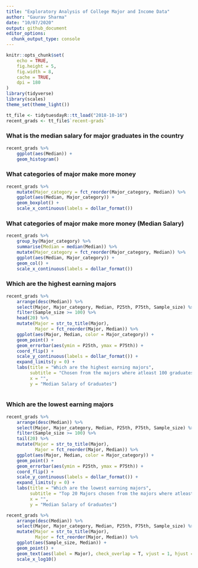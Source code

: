 ```yaml
---
title: "Exploratory Analysis of College Major and Income Data"
author: "Gaurav Sharma"
date: "10/07/2020"
output: github_document
editor_options: 
  chunk_output_type: console
---
```


```r
knitr::opts_chunk$set(
	echo = TRUE,
	fig.height = 5,
	fig.width = 8,
	cache = TRUE,
	dpi = 180
)
library(tidyverse)
library(scales)
theme_set(theme_light())
```

```r
tt_file <- tidytuesdayR::tt_load("2018-10-16")
recent_grads <- tt_file$`recent-grads`
```

### What is the median salary for major graduates in the country
```r
recent_grads %>% 
    ggplot(aes(Median)) +
    geom_histogram()
```

### What categories of major make more money 
```r
recent_grads %>% 
    mutate(Major_category = fct_reorder(Major_category, Median)) %>% 
    ggplot(aes(Median, Major_category)) +
    geom_boxplot() +
    scale_x_continuous(labels = dollar_format())
```

### What categories of major make more money (Median Salary)
```r
recent_grads %>% 
    group_by(Major_category) %>% 
    summarise(Median = median(Median)) %>% 
    mutate(Major_category = fct_reorder(Major_category, Median)) %>% 
    ggplot(aes(Median, Major_category)) +
    geom_col() +
    scale_x_continuous(labels = dollar_format())
```

### Which are the highest earning majors
```r
recent_grads %>% 
    arrange(desc(Median)) %>% 
    select(Major, Major_category, Median, P25th, P75th, Sample_size) %>%
    filter(Sample_size >= 100) %>% 
    head(20) %>% 
    mutate(Major = str_to_title(Major),
           Major = fct_reorder(Major, Median)) %>% 
    ggplot(aes(Major, Median, color = Major_category)) +
    geom_point() +
    geom_errorbar(aes(ymin = P25th, ymax = P75th)) +
    coord_flip() +
    scale_y_continuous(labels = dollar_format()) +
    expand_limits(y = 0) +
    labs(title = "Which are the highest earning majors",
         subtitle = "Chosen from the majors where atleast 100 graduates were surveyed. Bars represent IQR",
         x = "",
         y = "Median Salary of Graduates")
    
```

### Which are the lowest earning majors

```r
recent_grads %>% 
    arrange(desc(Median)) %>% 
    select(Major, Major_category, Median, P25th, P75th, Sample_size) %>%
    filter(Sample_size >= 100) %>% 
    tail(20) %>% 
    mutate(Major = str_to_title(Major),
           Major = fct_reorder(Major, Median)) %>% 
    ggplot(aes(Major, Median, color = Major_category)) +
    geom_point() +
    geom_errorbar(aes(ymin = P25th, ymax = P75th)) +
    coord_flip() +
    scale_y_continuous(labels = dollar_format()) +
    expand_limits(y = 0) +
    labs(title = "Which are the lowest earning majors",
         subtitle = "Top 20 Majors chosen from the majors where atleast 100 graduates were surveyed. Bars represent IQR",
         x = "",
         y = "Median Salary of Graduates")

```

```r
recent_grads %>% 
    arrange(desc(Median)) %>% 
    select(Major, Major_category, Median, P25th, P75th, Sample_size) %>% 
    mutate(Major = str_to_title(Major),
           Major = fct_reorder(Major, Median)) %>% 
    ggplot(aes(Sample_size, Median)) +
    geom_point() +
    geom_text(aes(label = Major), check_overlap = T, vjust = 1, hjust = 1) +
    scale_x_log10()
    
```






